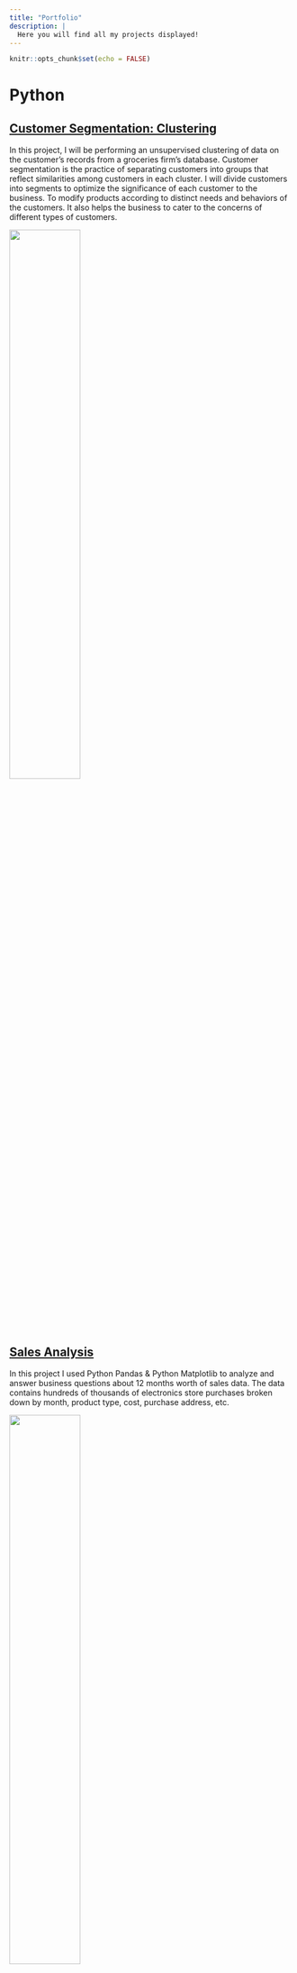 ```yaml
---
title: "Portfolio"
description: |
  Here you will find all my projects displayed! 
---
```


```r
knitr::opts_chunk$set(echo = FALSE)
```

# Python 

## [Customer Segmentation: Clustering](cluster_seg.html)

In this project, I will be performing an unsupervised clustering of data on the customer's records from a groceries firm's database. Customer segmentation is the practice of separating customers into groups that reflect similarities among customers in each cluster. I will divide customers into segments to optimize the significance of each customer to the business. To modify products according to distinct needs and behaviors of the customers. It also helps the business to cater to the concerns of different types of customers.

![](image3.jpg){width=50%}


## [Sales Analysis](sales_analysis.html)

In this project I used Python Pandas & Python Matplotlib to analyze and answer business questions about 12 months worth of sales data. The data contains hundreds of thousands of electronics store purchases broken down by month, product type, cost, purchase address, etc.

![](image1.jpg){width=50%}


## [Correlation in Movie Industry](corr_movie.html)

For this project the first questions that came to my mind was: Is the movie industry dying? Is Netflix the new entertainment king?
And the best way to answer those is analyzing that dataset of *four decades* using Pandas, Matpoltlib and Seaborn to also understand more factors that intervene in this industry, like actors, genres, user ratings and more.

![](image2.jpg){width=50%}

# R 

## [Analyzing Super Bowl Ads](smoke_preg.html)

   Like millions of viewers who tune into the big game year after year, I love Super Bowl commercials. I love them so much, in fact, that I wanted to know everything about them… by analyzing and categorizing them, of course. I dug into the defining characteristics of a Super Bowl ad, then grouped commercials based on which criteria they shared — and let me tell you, I found some really interesting clusters of commercials.
  
![](image5.jpg){width=50%}

## [Transit Cost Project](ceo_sal.html)

  The goal of this work is to figure out how to deliver more high-capacity transit projects for a fraction of the cost in countries like the United States. Additionally, we hope that our site will be a useful resource for elected officials, planners, researchers, journalists, advocates, and others interested in contextualizing transit-infrastructure costs and fighting for better projects.
  
![](image6.jpg){width=50%}

## [Multi Linear Regression](W3.C11.html)

  I used the build-in dataset (meapsingle) on wooldridge pacakge, to study the effects of single-parent households on student math performance, using **multi linear regression**. These data are for a subset of schools in southeast Michigan for the year 2000. The socioeconomic variables are obtained at the ZIP code level (where ZIP code is assigned to schools based on their mailing addresses).
  
![](image4.jpg){width=50%}


# SQL 

## [SQL Data Exploration](sql_try.html)

For this beginner-mid level project I used a Covid dataset as my base to use queries to explore the information that the dataset contains. Skills used: Joins, CTE's, Temp Tables, Windows Functions, Aggregate Functions, Creating Views, Converting Data Types.

![](image7.jpg){width=50%}

## [Data Cleaning in SQL](sql_clean.html)

Continuing my SQL projects, I will be performing data cleaning in a more advanced way. The data set that I will be cleaning have the information about Nashville Housing, that contains information about the Property Address, Sales Date, Sales Price, Owner Name and much more.

![](image8.jpg){width=50%}

# [Tableau Projects](tableau.html)

Here you will find my projects using this powerful visualization tool, Tableau.
